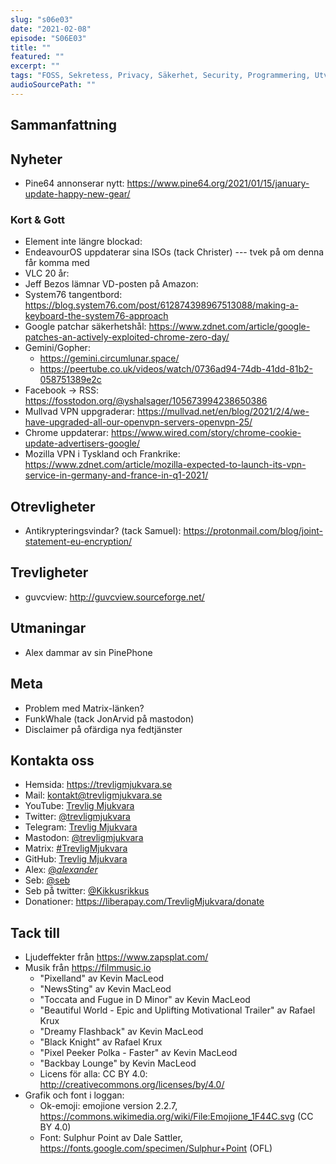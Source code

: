 ```yaml
---
slug: "s06e03"
date: "2021-02-08"
episode: "S06E03"
title: ""
featured: ""
excerpt: ""
tags: "FOSS, Sekretess, Privacy, Säkerhet, Security, Programmering, Utveckling, Mjukvara, PinePhone, Technology, Linux, Open Source, Pine64"
audioSourcePath: ""
---
```


## Sammanfattning

## Nyheter

- Pine64 annonserar nytt: https://www.pine64.org/2021/01/15/january-update-happy-new-gear/

### Kort & Gott

- Element inte längre blockad:
- EndeavourOS uppdaterar sina ISOs (tack Christer) --- tvek på om denna får komma med
- VLC 20 år:
- Jeff Bezos lämnar VD-posten på Amazon:
- System76 tangentbord: https://blog.system76.com/post/612874398967513088/making-a-keyboard-the-system76-approach
- Google patchar säkerhetshål: https://www.zdnet.com/article/google-patches-an-actively-exploited-chrome-zero-day/
- Gemini/Gopher:
  - https://gemini.circumlunar.space/
  - https://peertube.co.uk/videos/watch/0736ad94-74db-41dd-81b2-058751389e2c
- Facebook -> RSS: https://fosstodon.org/@yshalsager/105673994238650386
- Mullvad VPN uppgraderar: https://mullvad.net/en/blog/2021/2/4/we-have-upgraded-all-our-openvpn-servers-openvpn-25/
- Chrome uppdaterar: https://www.wired.com/story/chrome-cookie-update-advertisers-google/
- Mozilla VPN i Tyskland och Frankrike: https://www.zdnet.com/article/mozilla-expected-to-launch-its-vpn-service-in-germany-and-france-in-q1-2021/

## Otrevligheter

- Antikrypteringsvindar? (tack Samuel): https://protonmail.com/blog/joint-statement-eu-encryption/

## Trevligheter

- guvcview: http://guvcview.sourceforge.net/

## Utmaningar

- Alex dammar av sin PinePhone

## Meta

- Problem med Matrix-länken?
- FunkWhale (tack JonArvid på mastodon)
- Disclaimer på ofärdiga nya fedtjänster

## Kontakta oss

- Hemsida: https://trevligmjukvara.se
- Mail: kontakt@trevligmjukvara.se
- YouTube: [Trevlig Mjukvara](https://www.youtube.com/channel/UCRVmpkj-XM6UhUCjGiL3hhQ)
- Twitter: [@trevligmjukvara](https://twitter.com/trevligmjukvara)
- Telegram: [Trevlig Mjukvara](https://t.me/trevligmjukvara)
- Mastodon: [@trevligmjukvara](https://mastodon.linuxkompis.se/@trevligmjukvara)
- Matrix: [#TrevligMjukvara](https://matrix.to/#/%23TrevligMjukvara:matrix.org)
- GitHub: [Trevlig Mjukvara](https://github.com/trevligmjukvara)
- Alex: [@_alexander_](https://mastodon.online/@_alexander_)
- Seb: [@seb](https://social.gelotte.dev/@seb)
- Seb på twitter: [@Kikkusrikkus](https://twitter.com/Kikkusrikkus)
- Donationer: https://liberapay.com/TrevligMjukvara/donate

## Tack till

- Ljudeffekter från https://www.zapsplat.com/
- Musik från https://filmmusic.io
  - "Pixelland" av Kevin MacLeod
  - "NewsSting" av Kevin MacLeod
  - "Toccata and Fugue in D Minor" av Kevin MacLeod
  - "Beautiful World - Epic and Uplifting Motivational Trailer" av Rafael Krux
  - "Dreamy Flashback" av Kevin MacLeod
  - "Black Knight" av Rafael Krux
  - "Pixel Peeker Polka - Faster" av Kevin MacLeod
  - "Backbay Lounge" by Kevin MacLeod
  - Licens för alla: CC BY 4.0: http://creativecommons.org/licenses/by/4.0/
- Grafik och font i loggan:
  - Ok-emoji: emojione version 2.2.7, https://commons.wikimedia.org/wiki/File:Emojione_1F44C.svg (CC BY 4.0)
  - Font: Sulphur Point av Dale Sattler, https://fonts.google.com/specimen/Sulphur+Point (OFL)
